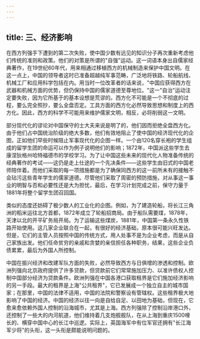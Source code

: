 ```yaml
---
---
---
```

title: 三、经济影响
---



在西方列强手下遭到的第二次失败，使中国少数有远见的知识分子再次重新考虑他们传统的准则和政策。他们的对策是所谓的"自强"运动。这一词语本身出自儒家经典著作，在19世纪60年代，用来相通过移植西方的机械制造来保护中国文明。在这一点上，中国的领导者这时已准备超越纯军事范畴，广泛地将铁路、轮船航线、机械工厂和应用科学包括在内。用当时一位改革者的话来说，"中国应获得西方在武器和机械方面的优势，但仍保持中国的儒家道德至尊地位。"这一"自治"运动注定要失败，因为它所基于的基本设想是荒谬的。西方化不可能是一个不彻底的过程，要么完全照抄，要么全盘否定。工具方面的西方化必然导致思想和制度上的西方化。因此，西方的科学不可能用来维护儒家文明，相反，必将削弱这一文明。

部分现代化的谬论对中国保守的士大夫来说是明了的，他们因而拒绝全盘西方化。由于他们占中国统治阶级的绝大多数，他们有效地阻止了使中国的经济现代化的企图，正如他们早些时候阻止军事现代化的企图一样。一个由120名穿长袍的学生组成的留学生团的命运可以作为例子说明他们的影响；1872年，中国派这些学生去康涅狄格州哈特福德市的学校学习。为了让中国这些未来的现代化人物准备传统的经典著作的考试——这仍是走上仕途的一个先决条件——这些学生由旧式的中国老师陪伴着。而他们采取的每一项措施都是为了确保同西方的这一前所未有的接触不会玷污这些青年学生的儒家道德。尽管他们采取了周密的预防措施，对从事这一事业的明智与否和必要性还是大为担忧，最后，在学习计划完成之前，保守力量于1881年将整个留学生团召回国。

类似的态度还妨碍了极少数人的工业化的企图。例如，为了建造轮船，将长江三角洲的稻米运往北方首都，1872年成立了轮船招商局。由于船队需要煤，1878年，天津以北的开平矿务局开局。为了运输这些煤炭，1881年，中国第一条永久性铁路开始使用。这几家企业联合在一起，有很好的经济基础，原本很可能兴旺发达。但是，它们的主管人员按照中国的传统方式，用人处事不是为企业考虑，而是从自己家族出发。他们任命贫穷的亲戚和贪婪的亲信担任各种职务，结果，这些企业负债累累，最后为外国人所控制。

中国在振兴经济和改建军队方面的失败，必然导致西方与日俱增的渗透和控制。欧洲列强向北京政府提供了许多贷款，但贷款前它们常常施加压力、以准许债权人控制中国部分经济为贷款条件。欧洲列强在中国各港口获取租界是它们施加经济影响的另一手段。最大的租界是上海"公共租界"，它已发展成一个独立自主的城市国家；在那里，中国的法律不适用，中国的法院和警察设有管辖权。这些租界极大地影响了中国的经济。中国的经济以往一向是自给自足、以田地为基础，但现在，它愈来愈依赖外国人控制的沿海城市，尤其是上海。西方列强除了控制沿岸港口外，还控制了一些大的内河航道，他们维持着几支炮舰舰队，在从上海到重庆1500哩长的、横穿中国中心的长江中巡逻。实际上，英国海军中有位军官还拥有"长江海军少将"的头衔，这一头衔是颇能说明问题的。